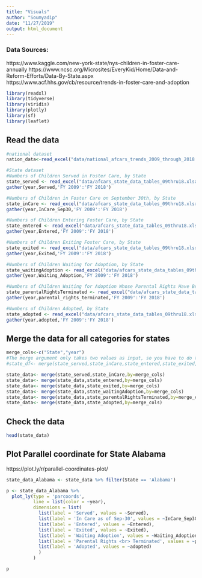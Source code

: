 ```yaml
---
title: "Visuals"
author: "Soumyadip"
date: "11/27/2019"
output: html_document
---
```

### Data Sources:
https://www.kaggle.com/new-york-state/nys-children-in-foster-care-annually
https://www.ncsc.org/Microsites/EveryKid/Home/Data-and-Reform-Efforts/Data-By-State.aspx
https://www.acf.hhs.gov/cb/resource/trends-in-foster-care-and-adoption

```r
library(readxl)
library(tidyverse)
library(viridis)
library(plotly)
library(sf)
library(leaflet)
```

## Read the data
```r
#national dataset
nation_data<-read_excel("data/national_afcars_trends_2009_through_2018.xlsx",sheet="Data")

#State dataset
#Numbers of Children Served in Foster Care, by State
state_served <- read_excel("data/afcars_state_data_tables_09thru18.xlsx",range="Served!A8:K60") %>%
gather(year,Served,'FY 2009':'FY 2018')

#Numbers of Children in Foster Care on September 30th, by State
state_inCare <- read_excel("data/afcars_state_data_tables_09thru18.xlsx",range="In Care on September 30th!A8:K60") %>%
gather(year,InCare_Sep30,'FY 2009':'FY 2018')

#Numbers of Children Entering Foster Care, by State
state_entered <- read_excel("data/afcars_state_data_tables_09thru18.xlsx",range="Entered!A8:K60") %>%
gather(year,Entered,'FY 2009':'FY 2018')

#Numbers of Children Exiting Foster Care, by State
state_exited <- read_excel("data/afcars_state_data_tables_09thru18.xlsx",range="Exited!A8:K60") %>%
gather(year,Exited,'FY 2009':'FY 2018')

#Numbers of Children Waiting for Adoption, by State
state_waitingAdoption <- read_excel("data/afcars_state_data_tables_09thru18.xlsx",range="Waiting for Adoption!A8:K60") %>%
gather(year,Waiting_Adoption,'FY 2009':'FY 2018')

#Numbers of Children Waiting for Adoption Whose Parental Rights Have Been Terminated, by State
state_parentalRightsTerminated <- read_excel("data/afcars_state_data_tables_09thru18.xlsx",range="Parental Rights Terminated!A8:K60") %>%
gather(year,parental_rights_terminated,'FY 2009':'FY 2018')

#Numbers of Children Adopted, by State
state_adopted <- read_excel("data/afcars_state_data_tables_09thru18.xlsx",range="Adopted!A8:K60") %>%
gather(year,adopted,'FY 2009':'FY 2018')
```

## Merge the data for all categories for states
```r
merge_cols<-c("State","year")
#The merge argument only takes two values as input, so you have to do them separately:
#state_df<- merge(state_served,state_inCare,state_entered,state_exited,state_waitingAdoption,state_parentalRightsTerminated,state_adopted,by=c("State","year"))

state_data<- merge(state_served,state_inCare,by=merge_cols)
state_data<- merge(state_data,state_entered,by=merge_cols)
state_data<- merge(state_data,state_exited,by=merge_cols)
state_data<- merge(state_data,state_waitingAdoption,by=merge_cols)
state_data<- merge(state_data,state_parentalRightsTerminated,by=merge_cols)
state_data<- merge(state_data,state_adopted,by=merge_cols)
```

## Check the data
```r
head(state_data)
```

## Plot Parallel coordinate for State Alabama
https://plot.ly/r/parallel-coordinates-plot/
```r
state_data_Alabama <- state_data %>% filter(State == 'Alabama')

p <- state_data_Alabama %>%
  plot_ly(type = 'parcoords',
          line = list(color = ~year),
          dimensions = list(
            list(label = 'Served', values = ~Served),
            list(label = 'In Care as of Sep-30', values = ~InCare_Sep30),
            list(label = 'Entered', values = ~Entered),
            list(label = 'Exited', values = ~Exited),
            list(label = 'Waiting Adoption', values = ~Waiting_Adoption),
            list(label = 'Parental Rights <br> Terminated', values = ~parental_rights_terminated),
            list(label = 'Adopted', values = ~adopted)
            )
          )

p
```
